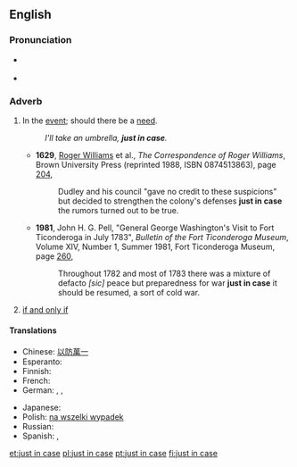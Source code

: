 {{was wotd|2007|December|17}}
{{also|in case}}
==English==

===Pronunciation===
* {{a|RP|US}} {{IPA|/ˌdʒʌst ɪn ˈkeɪs/}}
* {{audio|en-us-just in case.ogg|Audio (US)}}

===Adverb===
{{en-adv|head=[[just]] [[in case]]|-}}

# {{idiomatic}} In the [[event]]; should there be a [[need]].
#: ''I'll take an umbrella, '''just in case'''.''
#* '''1629''', [[w:Roger Williams (theologian)|Roger Williams]] et al., ''The Correspondence of Roger Williams'', Brown University Press (reprinted 1988, ISBN 0874513863), page [http://books.google.com/books?q=%22correspondence+of+roger+williams%22+%22just+in+case%22&btnG=Search+Books 204],
#*: Dudley and his council "gave no credit to these suspicions" but decided to strengthen the colony's defenses '''just in case''' the rumors turned out to be true.
#* '''1981''', John H. G. Pell, "General George Washington's Visit to Fort Ticonderoga in July 1783", ''Bulletin of the Fort Ticonderoga Museum'', Volume XIV, Number 1, Summer 1981, Fort Ticonderoga Museum, page [http://books.google.com/books?id=6iE8AAAAIAAJ&pg=PA260&dq=%22just+in+case%22+date:1821-1830&lr=&as_brr=0 260],
#*: Throughout 1782 and most of 1783 there was a mixture of defacto ''[sic]'' peace but preparedness for war '''just in case''' it should be resumed, a sort of cold war.
# {{logic}} [[if and only if]]

====Translations====
{{trans-top|in the event}}
* Chinese: [[以防萬一]]
* Esperanto: {{t|eo|divenprove}}
* Finnish: {{t-|fi|varalta}}
* French: {{t|fr|au cas où}}
* German: {{t|de|für alle Fälle}}, {{t|de|sicherheitshalber}}, {{t|de|vorsichtshalber}}
{{trans-mid}}
* Japanese: {{t|ja|念のため|tr=nen no tame}}
* Polish: [[na wszelki wypadek]]
* Russian: {{t|ru|на всякий случай}}
* Spanish: {{t-|es|por si acaso}}, {{t|es|por si las moscas}}
{{trans-bottom}}

[[et:just in case]]
[[pl:just in case]]
[[pt:just in case]]
[[fi:just in case]]